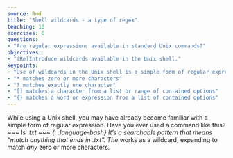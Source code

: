 ---
source: Rmd
title: "Shell wildcards - a type of regex"
teaching: 10
exercises: 0
questions:
- "Are regular expressions available in standard Unix commands?"
objectives:
- "(Re)Introduce wildcards available in the Unix shell."
keypoints:
- "Use of wildcards in the Unix shell is a simple form of regular expressions."
- "* matches zero or more characters"
- "? matches exactly one character"
- "[] matches a character from a list or range of contained options"
- "{} matches a word or expression from a list of contained options"
---

While using a Unix shell, you may have already become familiar with a simple form of regular 
expression. Have you ever used a command like this?
~~~
ls *.txt
~~~
{: .language-bash}
It's a searchable pattern that means "match anything that ends in .txt".
The * works as a wildcard, expanding to match *any* zero or more characters.

